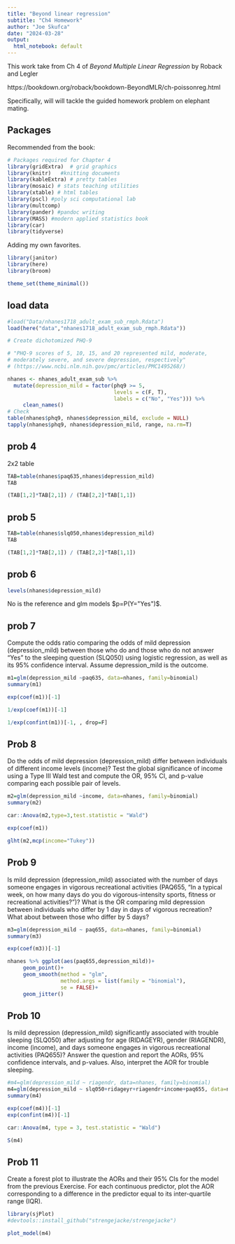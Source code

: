 ```yaml
---
title: "Beyond linear regression"
subtitle: "Ch4 Homework"
author: "Joe Skufca"
date: "2024-03-28"
output:
  html_notebook: default
---
```


This work take from Ch 4 of *Beyond Multiple Linear Regression* by Roback and Legler

https://bookdown.org/roback/bookdown-BeyondMLR/ch-poissonreg.html

Specifically, will will tackle the guided homework problem on elephant mating.



## Packages

Recommended from the book:

```r
# Packages required for Chapter 4
library(gridExtra)  # grid graphics
library(knitr)   #knitting documents
library(kableExtra) # pretty tables
library(mosaic) # stats teaching utilities
library(xtable) # html tables
library(pscl) #poly sci computational lab
library(multcomp) 
library(pander) #pandoc writing
library(MASS) #modern applied statistics book
library(car)
library(tidyverse)

```

Adding my own favorites.

```r

library(janitor)
library(here)
library(broom)

theme_set(theme_minimal())
```

## load data

```r
#load("Data/nhanes1718_adult_exam_sub_rmph.Rdata")
load(here("data","nhanes1718_adult_exam_sub_rmph.Rdata"))

# Create dichotomized PHQ-9

# "PHQ-9 scores of 5, 10, 15, and 20 represented mild, moderate,
# moderately severe, and severe depression, respectively"
# (https://www.ncbi.nlm.nih.gov/pmc/articles/PMC1495268/)

nhanes <- nhanes_adult_exam_sub %>% 
  mutate(depression_mild = factor(phq9 >= 5,
                                  levels = c(F, T),
                                  labels = c("No", "Yes"))) %>%
     clean_names()
# Check
table(nhanes$phq9, nhanes$depression_mild, exclude = NULL)
tapply(nhanes$phq9, nhanes$depression_mild, range, na.rm=T)
```

## prob 4

2x2 table

```r
TAB=table(nhanes$paq635,nhanes$depression_mild)
TAB

(TAB[1,2]*TAB[2,1]) / (TAB[2,2]*TAB[1,1])
```

## prob 5

```r
TAB=table(nhanes$slq050,nhanes$depression_mild)
TAB

(TAB[1,2]*TAB[2,1]) / (TAB[2,2]*TAB[1,1])
```

## prob 6


```r
levels(nhanes$depression_mild)
```
No is the reference and glm models $p=P(Y="Yes")$.

## prob 7

Compute the odds ratio comparing the odds of mild depression (depression_mild) between those who do and those who do not answer “Yes” to the sleeping question (SLQ050) using logistic regression, as well as its 95% confidence interval. Assume depression_mild is the outcome.

```r
m1=glm(depression_mild ~paq635, data=nhanes, family=binomial)
summary(m1)
```

```r
exp(coef(m1))[-1]
```
```r
1/exp(coef(m1))[-1]
```

```r
1/exp(confint(m1))[-1, , drop=F]
```
## Prob 8
Do the odds of mild depression (depression_mild) differ between individuals of different income levels (income)? Test the global significance of income using a Type III Wald test and compute the OR, 95% CI, and p-value comparing each possible pair of levels.

```r
m2=glm(depression_mild ~income, data=nhanes, family=binomial)
summary(m2)


```

```r
car::Anova(m2,type=3,test.statistic = "Wald")
```

```r
exp(coef(m1))
```

```r
glht(m2,mcp(income="Tukey"))
```

## Prob 9

Is mild depression (depression_mild) associated with the number of days someone engages in vigorous recreational activities (PAQ655, “In a typical week, on how many days do you do vigorous-intensity sports, fitness or recreational activities?”)? What is the OR comparing mild depression between individuals who differ by 1 day in days of vigorous recreation? What about between those who differ by 5 days?

```r
m3=glm(depression_mild ~ paq655, data=nhanes, family=binomial)
summary(m3)

exp(coef(m3))[-1]

```

```r
nhanes %>% ggplot(aes(paq655,depression_mild))+
     geom_point()+
     geom_smooth(method = "glm", 
                 method.args = list(family = "binomial"),
                 se = FALSE)+
     geom_jitter()
```




## Prob 10

Is mild depression (depression_mild) significantly associated with trouble sleeping (SLQ050) after adjusting for age (RIDAGEYR), gender (RIAGENDR), income (income), and days someone engages in vigorous recreational activities (PAQ655)? Answer the question and report the AORs, 95% confidence intervals, and p-values. Also, interpret the AOR for trouble sleeping.

```r
#m4=glm(depression_mild ~ riagendr, data=nhanes, family=binomial)
m4=glm(depression_mild ~ slq050+ridageyr+riagendr+income+paq655, data=nhanes, family=binomial)
summary(m4)

exp(coef(m4))[-1]
exp(confint(m4))[-1]
```
```r
car::Anova(m4, type = 3, test.statistic = "Wald")
```

```r
S(m4)
```


## Prob 11
Create a forest plot to illustrate the AORs and their 95% CIs for the model from the previous Exercise. For each continuous predictor, plot the AOR corresponding to a difference in the predictor equal to its inter-quartile range (IQR).

```r
library(sjPlot)
#devtools::install_github("strengejacke/strengejacke")
```

```r
plot_model(m4)
```





